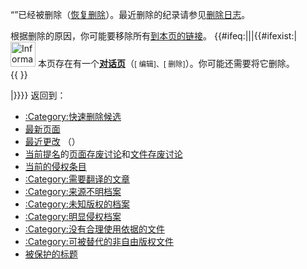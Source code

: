 “'''{{FULLPAGENAME}}'''”已经被删除（[[Special:Undelete/{{FULLPAGENAME}}|恢复删除]]）。最近删除的纪录请参见[[Special:Log/delete|删除日志]]。

根据删除的原因，你可能要移除所有[[Special:Whatlinkshere/{{FULLPAGENAME}}|到本页的链接]]。
{{#ifeq:{{FULLPAGENAME}}|{{TALKPAGENAME}}||{{#ifexist:{{TALKPAGENAME}}|
<br />
[[File:Information.svg|40px]] 本页存在有一个'''[[{{TALKPAGENAME}}|对话页]]'''（<small class="plainlinks">[{{MediaWiki edit talk}} 编辑]、[{{MediaWiki delete talk}} 删除]</small>）。你可能还需要将它删除。
<br />
{{hideH|对话页|可能会很长}}
{{ {{TALKPAGENAME}} }}
{{hideF}}

|}}}}
返回到：
* [[:Category:快速删除候选|:Category:快速删除候选]]
* [[Special:Newpages|最新页面]]
* [[Special:Recentchanges|最近更改]] （{{fullurl2|Special:Recentchanges|userExpLevel=unregistered|hideminor=1|匿名}}）
* [[:Category:存废讨论|当前提名]]的[[Wikipedia:頁面存廢討論|页面存废讨论]]和[[Wikipedia:檔案存廢討論|文件存废讨论]]
* [[Wikipedia:頁面存廢討論/疑似侵權#當前的疑似侵權條目|当前的侵权条目]]
* [[:Category:需要翻译的文章|:Category:需要翻译的文章]]
* [[:Category:来源不明档案|:Category:来源不明档案]]
* [[:Category:未知版权的档案|:Category:未知版权的档案]]
* [[:Category:明显侵权档案|:Category:明显侵权档案]]
* [[:Category:没有合理使用依据的文件|:Category:没有合理使用依据的文件]]
* [[:Category:可被替代的非自由版权文件|:Category:可被替代的非自由版权文件]]
* [[Special:Protectedtitles|被保护的标题]]